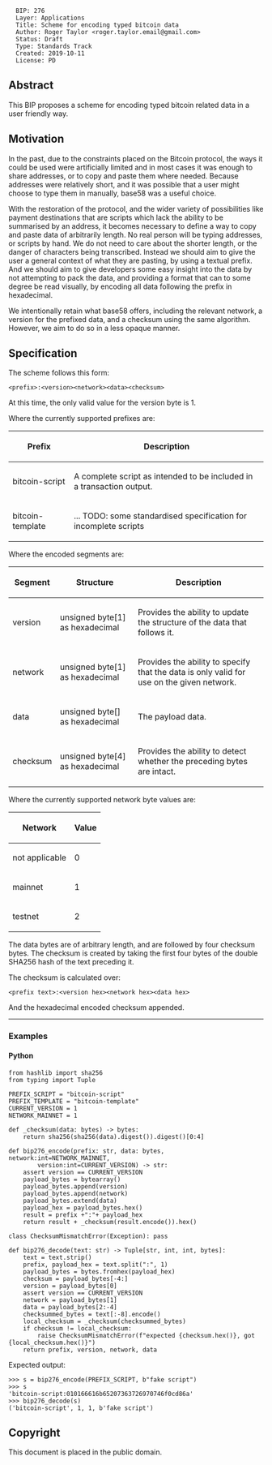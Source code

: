 <pre>
  BIP: 276
  Layer: Applications
  Title: Scheme for encoding typed bitcoin data
  Author: Roger Taylor <roger.taylor.email@gmail.com>
  Status: Draft
  Type: Standards Track
  Created: 2019-10-11
  License: PD
</pre>

==Abstract==

This BIP proposes a scheme for encoding typed bitcoin related data in a user friendly way.

==Motivation==

In the past, due to the constraints placed on the Bitcoin protocol, the ways it could be used
were artificially limited and in most cases it was enough to share addresses, or to copy and
paste them where needed. Because addresses were relatively short, and it was possible that a
user might choose to type them in manually, base58 was a useful choice.

With the restoration of the protocol, and the wider variety of possibilities like payment
destinations that are scripts which lack the ability to be summarised by an address, it becomes
necessary to define a way to copy and paste data of arbitrarily length. No real person will be
typing addresses, or scripts by hand. We do not need to care about the shorter length, or the
danger of characters being transcribed. Instead we should aim to give the user a general context
of what they are pasting, by using a textual prefix. And we should aim to give developers some
easy insight into the data by not attempting to pack the data, and providing a format that can
to some degree be read visually, by encoding all data following the prefix in hexadecimal.

We intentionally retain what base58 offers, including
the relevant network, a version for the prefixed data, and a checksum using the same
algorithm. However, we aim to do so in a less opaque manner.

==Specification==

The scheme follows this form:

 <nowiki><prefix>:<version><network><data><checksum></nowiki>

At this time, the only valid value for the version byte is 1.

Where the currently supported prefixes are:

{| class="wikitable"
! style="text-align: center;" | Prefix
! style="text-align: center;" | Description
|-
| bitcoin-script
| A complete script as intended to be included in a transaction output.
|-
| bitcoin-template
| ... TODO: some standardised specification for incomplete scripts
|}

Where the encoded segments are:

{| class="wikitable"
! style="text-align: center;" | Segment
! style="text-align: center;" | Structure
! style="text-align: center;" | Description
|-
| version
| unsigned byte[1] as hexadecimal
| Provides the ability to update the structure of the data that follows it.
|-
| network
| unsigned byte[1] as hexadecimal
| Provides the ability to specify that the data is only valid for use on the given network.
|-
| data
| unsigned byte[] as hexadecimal
| The payload data.
|-
| checksum
| unsigned byte[4] as hexadecimal
| Provides the ability to detect whether the preceding bytes are intact.
|}

Where the currently supported network byte values are:

{| class="wikitable"
! style="text-align: center;" | Network
! style="text-align: center;" | Value
|-
| not applicable
| 0
|-
| mainnet
| 1
|-
| testnet
| 2
|}

The data bytes are of arbitrary length, and are followed by four checksum bytes. The
checksum is created by taking the first four bytes of the double SHA256 hash of the text
preceding it.

The checksum is calculated over:

 <nowiki><prefix text>:<version hex><network hex><data hex></nowiki>

And the hexadecimal encoded checksum appended.

----
===Examples===

==== Python ====

<pre>
from hashlib import sha256
from typing import Tuple

PREFIX_SCRIPT = "bitcoin-script"
PREFIX_TEMPLATE = "bitcoin-template"
CURRENT_VERSION = 1
NETWORK_MAINNET = 1

def _checksum(data: bytes) -> bytes:
    return sha256(sha256(data).digest()).digest()[0:4]

def bip276_encode(prefix: str, data: bytes, network:int=NETWORK_MAINNET,
        version:int=CURRENT_VERSION) -> str:
    assert version == CURRENT_VERSION
    payload_bytes = bytearray()
    payload_bytes.append(version)
    payload_bytes.append(network)
    payload_bytes.extend(data)
    payload_hex = payload_bytes.hex()
    result = prefix +":"+ payload_hex
    return result + _checksum(result.encode()).hex()

class ChecksumMismatchError(Exception): pass

def bip276_decode(text: str) -> Tuple[str, int, int, bytes]:
    text = text.strip()
    prefix, payload_hex = text.split(":", 1)
    payload_bytes = bytes.fromhex(payload_hex)
    checksum = payload_bytes[-4:]
    version = payload_bytes[0]
    assert version == CURRENT_VERSION
    network = payload_bytes[1]
    data = payload_bytes[2:-4]
    checksummed_bytes = text[:-8].encode()
    local_checksum = _checksum(checksummed_bytes)
    if checksum != local_checksum:
        raise ChecksumMismatchError(f"expected {checksum.hex()}, got {local_checksum.hex()}")
    return prefix, version, network, data
</pre>

Expected output:

<pre>
>>> s = bip276_encode(PREFIX_SCRIPT, b"fake script")
>>> s
'bitcoin-script:010166616b65207363726970746f0cd86a'
>>> bip276_decode(s)
('bitcoin-script', 1, 1, b'fake script')
</pre>

==Copyright==

This document is placed in the public domain.